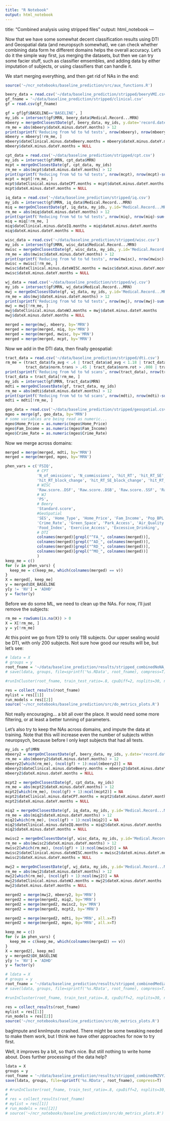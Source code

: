 ```yaml
---
title: "R Notebook"
output: html_notebook
---
```

title: "Combined analysis using stripped files"
output: html_notebook
---

Now that we have some somewhat decent classification results using DTI and Geospatial data (and neuropsych somewhat), we can check whether combining data form he different domains helps the overall accuracy. Let's do it the simple way first, jus merging the datasets, but then we can try some facier stuff, such as classifier emsembles, and adding data by either imputation of subjects, or using classifiers that can handle it.

We start merging everything, and then get rid of NAs in the end:

```r
source('~/ncr_notebooks/baseline_prediction/src/aux_functions.R')

beery_data = read.csv('~/data/baseline_prediction/stripped/beeryVMI.csv')
gf_fname = '~/data/baseline_prediction/stripped/clinical.csv'
gf = read.csv(gf_fname)

gf = gf[gf$BASELINE=='BASELINE', ]
my_ids = intersect(gf$MRN, beery_data$Medical.Record...MRN)
mbeery = mergeOnClosestDate(gf, beery_data, my_ids, y.date='record.date.collected', y.id='Medical.Record...MRN')
rm_me = abs(mbeery$dateX.minus.dateY.months) > 12
print(sprintf('Reducing from %d to %d tests', nrow(mbeery), nrow(mbeery)-sum(rm_me)))
mbeery = mbeery[!rm_me, ]
mbeery$dateClinical.minus.dateBeery.months = mbeery$dateX.minus.dateY.months
mbeery$dateX.minus.dateY.months = NULL

cpt_data = read.csv('~/data/baseline_prediction/stripped/cpt.csv')
my_ids = intersect(gf$MRN, cpt_data$MRN)
mcpt = mergeOnClosestDate(gf, cpt_data, my_ids)
rm_me = abs(mcpt$dateX.minus.dateY.months) > 12
print(sprintf('Reducing from %d to %d tests', nrow(mcpt), nrow(mcpt)-sum(rm_me)))
mcpt = mcpt[!rm_me, ]
mcpt$dateClinical.minus.dateCPT.months = mcpt$dateX.minus.dateY.months
mcpt$dateX.minus.dateY.months = NULL

iq_data = read.csv('~/data/baseline_prediction/stripped/iq.csv')
my_ids = intersect(gf$MRN, iq_data$Medical.Record...MRN)
miq = mergeOnClosestDate(gf, iq_data, my_ids, y.id='Medical.Record...MRN', y.date='record.date.collected')
rm_me = abs(miq$dateX.minus.dateY.months) > 12
print(sprintf('Reducing from %d to %d tests', nrow(miq), nrow(miq)-sum(rm_me)))
miq = miq[!rm_me, ]
miq$dateClinical.minus.dateIQ.months = miq$dateX.minus.dateY.months
miq$dateX.minus.dateY.months = NULL

wisc_data = read.csv('~/data/baseline_prediction/stripped/wisc.csv')
my_ids = intersect(gf$MRN, wisc_data$Medical.Record...MRN)
mwisc = mergeOnClosestDate(gf, wisc_data, my_ids, y.id='Medical.Record...MRN', y.date='record.date.collected')
rm_me = abs(mwisc$dateX.minus.dateY.months) > 12
print(sprintf('Reducing from %d to %d tests', nrow(mwisc), nrow(mwisc)-sum(rm_me)))
mwisc = mwisc[!rm_me, ]
mwisc$dateClinical.minus.dateWISC.months = mwisc$dateX.minus.dateY.months
mwisc$dateX.minus.dateY.months = NULL

wj_data = read.csv('~/data/baseline_prediction/stripped/wj.csv')
my_ids = intersect(gf$MRN, wj_data$Medical.Record...MRN)
mwj = mergeOnClosestDate(gf, wj_data, my_ids, y.id='Medical.Record...MRN', y.date='record.date.collected')
rm_me = abs(mwj$dateX.minus.dateY.months) > 12
print(sprintf('Reducing from %d to %d tests', nrow(mwj), nrow(mwj)-sum(rm_me)))
mwj = mwj[!rm_me, ]
mwj$dateClinical.minus.dateWJ.months = mwj$dateX.minus.dateY.months
mwj$dateX.minus.dateY.months = NULL

merged = merge(mwj, mbeery, by='MRN')
merged = merge(merged, miq, by='MRN')
merged = merge(merged, mwisc, by='MRN')
merged = merge(merged, mcpt, by='MRN')
```

Now we add in the DTI data, then finally geospatial:

```r
tract_data = read.csv('~/data/baseline_prediction/stripped/dti.csv')
rm_me = (tract_data$fa_avg < .4 | tract_data$ad_avg < 1.18 | tract_data$rd_avg > .65 | tract_data$rd_avg < .5 |
         tract_data$norm.trans > .45 | tract_data$norm.rot > .008 | tract_data$goodSlices < 45 | tract_data$goodSlices > 70)
print(sprintf('Reducing from %d to %d scans', nrow(tract_data), nrow(tract_data)-sum(rm_me)))
tract_data = tract_data[!rm_me, ]
my_ids = intersect(gf$MRN, tract_data$MRN)
mdti = mergeOnClosestDate(gf, tract_data, my_ids)
rm_me = abs(mdti$dateX.minus.dateY.months) > 12
print(sprintf('Reducing from %d to %d scans', nrow(mdti), nrow(mdti)-sum(rm_me)))
mdti = mdti[!rm_me, ]
```

```r
geo_data = read.csv('~/data/baseline_prediction/stripped/geospatial.csv')
mgeo = merge(gf, geo_data, by='MRN')
# some variables are being read as numeric...
mgeo$Home_Price = as.numeric(mgeo$Home_Price)
mgeo$Fam_Income = as.numeric(mgeo$Fam_Income)
mgeo$Crime_Rate = as.numeric(mgeo$Crime_Rate)
```

Now we merge across domains:

```r
merged = merge(merged, mdti, by='MRN')
merged = merge(merged, mgeo, by='MRN')
```

```r
phen_vars = c('FSIQ',
              # CPT
              'N_of_omissions', 'N_commissions', 'hit_RT', 'hit_RT_SE', 'variability_of_SE', 'N_perservations',
              'hit_RT_block_change', 'hit_RT_SE_block_change', 'hit_RT_ISI_change', 'hit_RT_SE_ISI_change',
              # WISC
              'Raw.score..DSF', 'Raw.score..DSB', 'Raw.score..SSF', 'Raw.score..SSB',
              # WJ
              'PS',
              # Beery
              'Standard.score',
              #GeoSpatial
              'SES', 'Home_Type', 'Home_Price', 'Fam_Income', 'Pop_BPL', 'Fam_BPL', 'Pub_School',
              'Crime_Rate', 'Green_Space', 'Park_Access', 'Air_Quality', 'Obesity_Rate',
              'Food_Index', 'Exercise_Access', 'Excessive_Drinking',
              # DTI
              colnames(merged)[grepl("^FA_", colnames(merged))],
              colnames(merged)[grepl("^AD_", colnames(merged))],
              colnames(merged)[grepl("^RD_", colnames(merged))],
              colnames(merged)[grepl("^MO_", colnames(merged))]
              )
keep_me = c()
for (v in phen_vars) {
  keep_me = c(keep_me, which(colnames(merged) == v))
}
X = merged[, keep_me]
y = merged$DX_BASELINE
y[y != 'NV'] = 'ADHD'
y = factor(y)
```

Before we do some ML, we need to clean up the NAs. For now, I'll just remove the subjects:

```r
rm_me = rowSums(is.na(X)) > 0
X = X[!rm_me, ]
y = y[!rm_me]
```

At this point we go from 129 to only 118 subjects. Our upper sealing would be DTI, with only 200 subjects. Not sure how good our results will be, but let's see:

```r
# ldata = X
# groups = y
root_fname = '~/data/baseline_prediction/results/stripped_combinedNoNA_NVvsADHD'
# save(ldata, groups, file=sprintf('%s.RData', root_fname), compress=T)

#runInCluster(root_fname, train_test_ratio=.8, cpuDiff=2, nsplits=30, nrepeatcv=5, run_models=c('rndForest', 'lr', 'xgb'))

res = collect_results(root_fname)
mylist = res[[1]]
run_models = res[[2]]
source('~/ncr_notebooks/baseline_prediction/src/do_metrics_plots.R')
```

Not really encouraging... a bit all over the place. It would need some more filtering, or at least a better tunning of parameters.

Let's also try to keep the NAs across domains, and impute the data at training. Note that this will increase even the number of subjects within neuropsych, because before I only kept subjects that had all tests.

```r
my_ids = gf$MRN
mbeery2 = mergeOnClosestDate(gf, beery_data, my_ids, y.date='record.date.collected', y.id='Medical.Record...MRN')
rm_me = abs(mbeery2$dateX.minus.dateY.months) > 12
mbeery2[which(rm_me), (ncol(gf) + 1):ncol(mbeery2)] = NA
mbeery2$dateClinical.minus.dateBeery.months = mbeery2$dateX.minus.dateY.months
mbeery2$dateX.minus.dateY.months = NULL

mcpt2 = mergeOnClosestDate(gf, cpt_data, my_ids)
rm_me = abs(mcpt2$dateX.minus.dateY.months) > 12
mcpt2[which(rm_me), (ncol(gf) + 1):ncol(mcpt2)] = NA
mcpt2$dateClinical.minus.dateCPT.months = mcpt2$dateX.minus.dateY.months
mcpt2$dateX.minus.dateY.months = NULL

miq2 = mergeOnClosestDate(gf, iq_data, my_ids, y.id='Medical.Record...MRN', y.date='record.date.collected')
rm_me = abs(miq2$dateX.minus.dateY.months) > 12
miq2[which(rm_me), (ncol(gf) + 1):ncol(miq2)] = NA
miq2$dateClinical.minus.dateIQ.months = miq2$dateX.minus.dateY.months
miq2$dateX.minus.dateY.months = NULL

mwisc2 = mergeOnClosestDate(gf, wisc_data, my_ids, y.id='Medical.Record...MRN', y.date='record.date.collected')
rm_me = abs(mwisc2$dateX.minus.dateY.months) > 12
mwisc2[which(rm_me), (ncol(gf) + 1):ncol(mwisc2)] = NA
mwisc2$dateClinical.minus.dateWISC.months = mwisc2$dateX.minus.dateY.months
mwisc2$dateX.minus.dateY.months = NULL

mwj2 = mergeOnClosestDate(gf, wj_data, my_ids, y.id='Medical.Record...MRN', y.date='record.date.collected')
rm_me = abs(mwj2$dateX.minus.dateY.months) > 12
mwj2[which(rm_me), (ncol(gf) + 1):ncol(mwj2)] = NA
mwj2$dateClinical.minus.dateWJ.months = mwj2$dateX.minus.dateY.months
mwj2$dateX.minus.dateY.months = NULL

merged2 = merge(mwj2, mbeery2, by='MRN')
merged2 = merge(merged2, miq2, by='MRN')
merged2 = merge(merged2, mwisc2, by='MRN')
merged2 = merge(merged2, mcpt2, by='MRN')
```

```r
merged2 = merge(merged2, mdti, by='MRN', all.x=T)
merged2 = merge(merged2, mgeo, by='MRN', all.x=T)
```
```r
keep_me = c()
for (v in phen_vars) {
  keep_me = c(keep_me, which(colnames(merged2) == v))
}
X = merged2[, keep_me]
y = merged2$DX_BASELINE
y[y != 'NV'] = 'ADHD'
y = factor(y)
```

```r
# ldata = X
# groups = y
root_fname = '~/data/baseline_prediction/results/stripped_combinedMedianImpute_NVvsADHD'
# save(ldata, groups, file=sprintf('%s.RData', root_fname), compress=T)

#runInCluster(root_fname, train_test_ratio=.8, cpuDiff=2, nsplits=30, nrepeatcv=5, run_models=c('rndForest', 'lr', 'xgb'), default_preproc=c('center', 'scale', 'medianImpute'))

res = collect_results(root_fname)
mylist = res[[1]]
run_models = res[[2]]
source('~/ncr_notebooks/baseline_prediction/src/do_metrics_plots.R')
```

bagImpute and knnImpute crashed. There might be some tweaking needed to make them work, but I think we have other approaches for now to try first.

Well, it improves by a bit, so that's nice. But still nothing to write home about. Does further processing of the data help?

```r
ldata = X
groups = y
root_fname = '~/data/baseline_prediction/results/stripped_combinedNZVYJMedianImpute_NVvsADHD'
save(ldata, groups, file=sprintf('%s.RData', root_fname), compress=T)

# #runInCluster(root_fname, train_test_ratio=.8, cpuDiff=2, nsplits=30, nrepeatcv=5, run_models=c('rndForest', 'lr', 'xgb'), default_preproc=c('nzv', 'YeoJohnson', 'center', 'scale', 'medianImpute'))
# 
# res = collect_results(root_fname)
# mylist = res[[1]]
# run_models = res[[2]]
# source('~/ncr_notebooks/baseline_prediction/src/do_metrics_plots.R')
```
